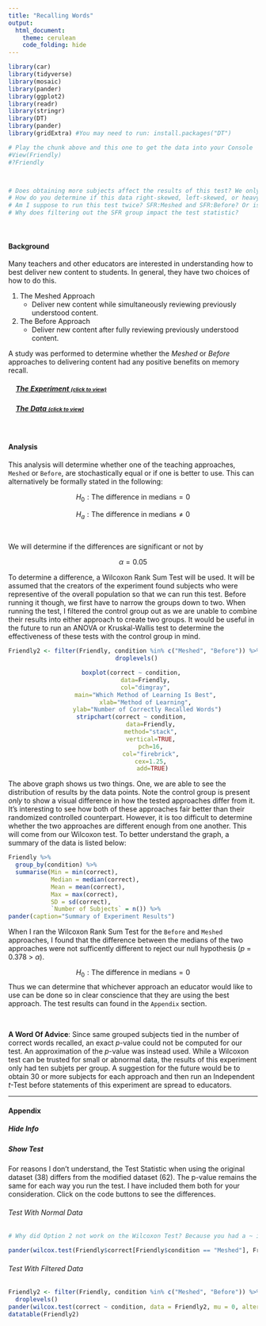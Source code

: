 ```yaml
---
title: "Recalling Words"
output: 
  html_document:
    theme: cerulean
    code_folding: hide
---
```


<script type="text/javascript">
 function showhide(id) {
    var e = document.getElementById(id);
    e.style.display = (e.style.display == 'block') ? 'none' : 'block';
 }
</script>

```r
library(car)
library(tidyverse)
library(mosaic)
library(pander)
library(ggplot2)
library(readr)
library(stringr)
library(DT)
library(pander)
library(gridExtra) #You may need to run: install.packages("DT") 
```

```r
# Play the chunk above and this one to get the data into your Console
#View(Friendly)
#?Friendly



# Does obtaining more subjects affect the results of this test? We only gathered recall words from ten subjects within each group. How would the results change then?
# How do you determine if this data right-skewed, left-skewed, or heavy-tailed?
# Am I suppose to run this test twice? SFR:Meshed and SFR:Before? Or is running the test Meshed:Before the correct way?
# Why does filtering out the SFR group impact the test statistic?
```


<br />

#### Background

Many teachers and other educators are interested in understanding how to best deliver new content to students. In general, they have two choices of how to do this.

1. The Meshed Approach
    * Deliver new content while simultaneously reviewing previously understood content.

2. The Before Approach
    * Deliver new content after fully reviewing previously understood content.

A study was performed to determine whether the *Meshed* or *Before* approaches to delivering content had any positive benefits on memory recall. 

<div style="padding-left:15px;">

##### <a href="javascript:showhide('uniquename')">The Experiment <span style="font-size:8pt;">(click to view)</span></a>


<div id="uniquename" style="display:none;">

Individuals were seated at a computer and shown a list of words. Words appeared on the screen one at a time, for two seconds each, until all words had been shown (40 total). After all words were shown, they were required to perform a few two-digit mathematical additions (like 15 + 25) for 15 seconds to avoid immediate memory recall of the words. They were then asked to write down as many of the 40 words as they could remember. They were given a maximum of 5.3 minutes to recall words.

The process of showing words and recalling words was repeated four times with the same list of words each time (four chances to get it right). The presentation of the first trial was the same for all treatment conditions. However, trials 2, 3, and 4 were slightly different for each treatment condition.

<div style="padding-left:15px;">

The `SFR` group (the control group) stands for Standard Free Recall. In all four trials the same list of 40 words was presented, in a random order each time.

The `Before` group also used the same 40 words during each trial. However, any words that were correctly recalled in a previous trial were presented first, or *before* the words that were not recalled in the last trial. After all the correct words were presented in random order, the non-recalled words were presented in a random order.

The `Meshed` group also used the same 40 words during each trial. However, words that were correctly recalled in a previous trial were alternated with a missed word during the next presentation order. 

</div>

The data records the number of correctly recalled words (out of the 40 possible) from the fourth trial. Results were obtained for 30 students, 10 in each of the three treatment groups: `SFR`, `Before`, and `Meshed`. 

</div>

##### <a href="javascript:showhide('uniquename2')">The Data <span style="font-size:8pt;">(click to view)</span></a>

<div id="uniquename2" style="display:none;">

The results from the study can be found in the `Friendly` data set in R after loading `library(car)`. 

Click the "Code" button to see the data.


```r
datatable(Friendly, options=list(lengthMenu = c(3,10,30)))
```


</div>
</div>

<br />


<!-- Begin writing your analysis below here. -->

<!-- Note that your goal is to use the Friendly data to show whether or not the Meshed or Before methods have any positive benefit on memory recall. -->




















#### Analysis


This analysis will determine whether one of the teaching approaches, `Meshed` or `Before`, are stochastically equal or if one is better to use. This can alternatively be formally stated in the following:

$$
  H_0 : \text{The difference in medians} = 0
$$

$$
  H_a : \text{The difference in medians} \neq 0
$$

<br>

We will determine if the differences are significant or not by

$$
  \alpha = 0.05
$$

To determine a difference, a Wilcoxon Rank Sum Test will be used. It will be assumed that the creators of the experiment found subjects who were representive of the overall population so that we can run this test. Before running it though, we first have to narrow the groups down to two. When running the test, I filtered the control group out as we are unable to combine their results into either approach to create two groups. It would be useful in the future to run an ANOVA or Kruskal-Wallis test to determine the effectiveness of these tests with the control group in mind.



<center>

```r
Friendly2 <- filter(Friendly, condition %in% c("Meshed", "Before")) %>%
  droplevels()

boxplot(correct ~ condition, 
        data=Friendly, 
        col="dimgray", 
        main="Which Method of Learning Is Best", 
        xlab="Method of Learning", 
        ylab="Number of Correctly Recalled Words")
stripchart(correct ~ condition, 
           data=Friendly, 
           method="stack", 
           vertical=TRUE, 
           pch=16, 
           col="firebrick", 
           cex=1.25, 
           add=TRUE)

```

</center>

The above graph shows us two things. One, we are able to see the distribution of results by the data points. Note the control group is present *only* to show a visual difference in how the tested approaches differ from it. It's interesting to see how both of these approaches fair better than their randomized controlled counterpart. However, it is too difficult to determine whether the two approaches are different enough from one another. This will come from our Wilcoxon test. To better understand the graph, a summary of the data is listed below:

```r
Friendly %>%
  group_by(condition) %>%
  summarise(Min = min(correct), 
            Median = median(correct), 
            Mean = mean(correct), 
            Max = max(correct), 
            SD = sd(correct), 
            `Number of Subjects` = n()) %>%
pander(caption="Summary of Experiment Results")
```

When I ran the Wilcoxon Rank Sum Test for the `Before` and `Meshed` approaches, I found that the difference between the medians of the two approaches were not sufficently different to reject our null hypothesis ($p$ = 0.378 > $\alpha$). 

$$
  H_0 : \text{The difference in medians} = 0
$$
Thus we can determine that whichever approach an educator would like to use can be done so in clear conscience that they are using the best approach. The test results can found in the `Appendix` section.

<br>

**A Word Of Advice**: Since same grouped subjects tied in the number of correct words recalled, an exact $p$-value could not be computed for our test. An approximation of the $p$-value was instead used. While a Wilcoxon test can be trusted for small or abnormal data, the results of this experiment only had ten subjets per group. A suggestion for the future would be to obtain 30 or more subjects for each approach and then run an Independent $t$-Test before statements of this experiment are spread to educators. 












---

#### Appendix {.tabset .tabset-pills .tabset-fade}

##### Hide Info

##### Show Test {.tabset .tabset-fade}

For reasons I don't understand, the Test Statistic when using the original dataset (38) differs from the modified dataset (62). The p-value remains the same for each way you run the test. I have included them both for your consideration. Click on the code buttons to see the differences.

###### Test With Normal Data 


```r
# Why did Option 2 not work on the Wilcoxon Test? Because you had a ~ instead of a comma.

pander(wilcox.test(Friendly$correct[Friendly$condition == "Meshed"], Friendly$correct[Friendly$condition == "Before"], mu = 0, alternative = "two.sided", conf.level = 0.95))

```



###### Test With Filtered Data


```r
Friendly2 <- filter(Friendly, condition %in% c("Meshed", "Before")) %>%
  droplevels()
pander(wilcox.test(correct ~ condition, data = Friendly2, mu = 0, alternative = "two.sided", conf.level = 0.95))
datatable(Friendly2)
```


